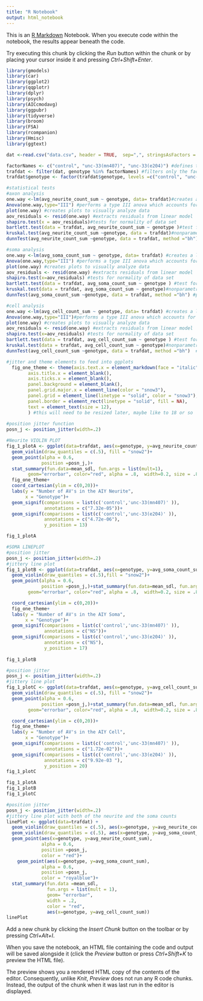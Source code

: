 ```yaml
---
title: "R Notebook"
output: html_notebook
---
```


This is an [R Markdown](http://rmarkdown.rstudio.com) Notebook. When you execute code within the notebook, the results appear beneath the code. 

Try executing this chunk by clicking the *Run* button within the chunk or by placing your cursor inside it and pressing *Ctrl+Shift+Enter*. 

```r
library(gmodels)
library(car)
library(ggplot2)
library(qqplotr)
library(dplyr)
library(psych)
library(AICcmodavg)
library(ggpubr)
library(tidyverse)
library(broom)
library(FSA)
library(rcompanion)
library(Hmisc)
library(ggtext)
```

```r
dat <-read.csv("data.csv", header = TRUE,  sep=",", stringsAsFactors = TRUE) #reads in csv data file

factorNames <- c("control", "unc-33(mn407)", "unc-33(e204)") #defines the genotypes to be analyzed 
trafdat <- filter(dat, genotype %in% factorNames) #filters only the factors (genotypes) to be analyzed
trafdat$genotype <- factor(trafdat$genotype, levels =c("control", "unc-33(mn407)", "unc-33(e204)" ))

```


```r
#statistical tests
#axon analysis
one.way <-lm(avg_neurite_count_sum ~ genotype, data= trafdat)#creates a linear model of data to be analyzed 
Anova(one.way,type="III") #performs a type III anova which accounts for unequal sample sizes
plot(one.way) #creates plots to visually analyze data
aov_residuals <- resid(one.way) #extracts residuals from linear model
shapiro.test(x = aov_residuals)#tests for normality of data set
bartlett.test(data = trafdat, avg_neurite_count_sum ~ genotype )#test for homogeneity of variance (which is needed for kruskal wallis)
kruskal.test(avg_neurite_count_sum ~genotype, data = trafdat)#nonparametric rank sum test
dunnTest(avg_neurite_count_sum ~genotype, data = trafdat, method ="bh")#posthoc test for multiple comparisons
```


```r
#soma analysis
one.way <-lm(avg_soma_count_sum ~ genotype, data= trafdat) #creates a linear model of data to be analyzed 
Anova(one.way,type="III") #performs a type III anova which accounts for unequal sample sizes 
plot(one.way) #creates plots to visually analyze data 
aov_residuals <- resid(one.way) #extracts residuals from linear model
shapiro.test(x=aov_residuals) #tests for normality of data set
bartlett.test(data = trafdat, avg_soma_count_sum ~ genotype ) #test for homogeneity of variance (which is needed for kruskal wallis)
kruskal.test(data = trafdat, avg_soma_count_sum ~ genotype)#nonparametric rank sum test
dunnTest(avg_soma_count_sum ~genotype, data = trafdat, method ="bh") #posthoc test for multiple comparisons
```


```r
#cell analysis
one.way <-lm(avg_cell_count_sum ~ genotype, data= trafdat) #creates a linear model of data to be analyzed 
Anova(one.way,type="III")#performs a type III anova which accounts for unequal sample sizes 
plot(one.way) #creates plots to visually analyze data 
aov_residuals <- resid(one.way) #extracts residuals from linear model
shapiro.test(x=aov_residuals) #tests for normality of data set
bartlett.test(data = trafdat, avg_cell_count_sum ~ genotype ) #test for homogeneity of variance (which is needed for kruskal wallis)
kruskal.test(data = trafdat, avg_cell_count_sum ~ genotype)#nonparametric rank sum test
dunnTest(avg_cell_count_sum ~genotype, data = trafdat, method ="bh")  #posthoc test for multiple comparisons
```

```r
#jitter and theme elements to feed into ggplots
  fig_one_theme <- theme(axis.text.x = element_markdown(face = "italic", family = "Calibri", angle=20,hjust = 1, vjust = 1, rotate_margins = TRUE, fill = "red", padding = unit(c(12), "pt")),
        axis.title.x = element_blank(),
        axis.ticks.x = element_blank(),
        panel.background = element_blank(),
        panel.grid.major.x = element_line(color = "snow3"),
        panel.grid = element_line(linetype = "solid", color = "snow3"),
        panel.border = element_rect(linetype = "solid", fill = NA),
        text = element_text(size = 12),
        ) #this will need to be resized later, maybe like to 18 or so
        
#position jitter function
posn_j <- position_jitter(width=.2)

```

```r
#Neurite VIOLIN PLOT
fig_1_plotA <- ggplot(data=trafdat, aes(x=genotype, y=avg_neurite_count_sum)) +
  geom_violin(draw_quantiles = c(.5), fill = "snow2")+
  geom_point(alpha = 0.6,
             position =posn_j,)+
  stat_summary(fun.data=mean_sdl, fun.args = list(mult=1), 
        geom="errorbar", color="red", alpha = .8,  width=0.2, size = .8) +
  fig_one_theme+
  coord_cartesian(ylim = c(0,20))+
  labs(y = "Number of AV's in the AIY Neurite",
       x = "Genotype")+
  geom_signif(comparisons = list(c('control','unc-33(mn407)' )), 
              annotations = c("7.32e-05"))+
  geom_signif(comparisons = list(c('control','unc-33(e204)' )), 
              annotations = c("4.72e-06"),
              y_position = 13)  

fig_1_plotA


```

```r
#SOMA LINEPLOT
#position jitter
posn_j <- position_jitter(width=.2)
#jittery line plot
fig_1_plotB <- ggplot(data=trafdat, aes(x=genotype, y=avg_soma_count_sum)) +
  geom_violin(draw_quantiles = c(.5),fill = "snow2")+
  geom_point(alpha = 0.6,
             position =posn_j,)+stat_summary(fun.data=mean_sdl, fun.args = list(mult=1), 
        geom="errorbar", color="red", alpha = .8,  width=0.2, size = .8) +

  coord_cartesian(ylim = c(0,20))+
  fig_one_theme+
  labs(y = "Number of AV's in the AIY Soma",
       x = "Genotype")+
  geom_signif(comparisons = list(c('control','unc-33(mn407)' )), 
              annotations = c("NS"))+
  geom_signif(comparisons = list(c('control','unc-33(e204)' )), 
              annotations = c("NS"),
              y_position = 17)  
  
fig_1_plotB
```

```r
#position jitter
posn_j <- position_jitter(width=.2)
#jittery line plot
fig_1_plotC <- ggplot(data=trafdat, aes(x=genotype, y=avg_cell_count_sum)) +
  geom_violin(draw_quantiles = c(.5), fill = "snow2")+
  geom_point(alpha = 0.6,
             position =posn_j,)+stat_summary(fun.data=mean_sdl, fun.args = list(mult=1), 
        geom="errorbar", color="red", alpha = .8,  width=0.2, size = .8) +

  coord_cartesian(ylim = c(0,20))+
  fig_one_theme+
  labs(y = "Number of AV's in the AIY Cell",
       x = "Genotype")+
  geom_signif(comparisons = list(c('control','unc-33(mn407)' )), 
              annotations = c("1.72e-02"))+
  geom_signif(comparisons = list(c('control','unc-33(e204)' )), 
              annotations = c("9.92e-03	"),
              y_position = 20)
fig_1_plotC
```

```r
fig_1_plotA
fig_1_plotB
fig_1_plotC
```


```r
#position jitter
posn_j <- position_jitter(width=.2)
#jittery line plot with both of the neurite and the soma counts
linePlot <- ggplot(data=trafdat) +
  geom_violin(draw_quantiles = c(.5), aes(x=genotype, y=avg_neurite_count_sum, color = ""))+
  geom_violin(draw_quantiles = c(.5), aes(x=genotype, y=avg_soma_count_sum), color = "royalblue")+
  geom_point(aes(x=genotype, y=avg_neurite_count_sum),
             alpha = 0.6,
             position =posn_j,
             color = "red")+
    geom_point(aes(x=genotype, y=avg_soma_count_sum),
             alpha = 0.6,
             position =posn_j,
             color = "royalblue")+
  stat_summary(fun.data =mean_sdl,
               fun.args = list(mult = 1),
               geom= "errorbar", 
               width = .2,
               color = "red",
               aes(x=genotype, y=avg_cell_count_sum))
linePlot
```



Add a new chunk by clicking the *Insert Chunk* button on the toolbar or by pressing *Ctrl+Alt+I*.

When you save the notebook, an HTML file containing the code and output will be saved alongside it (click the *Preview* button or press *Ctrl+Shift+K* to preview the HTML file).

The preview shows you a rendered HTML copy of the contents of the editor. Consequently, unlike *Knit*, *Preview* does not run any R code chunks. Instead, the output of the chunk when it was last run in the editor is displayed.
